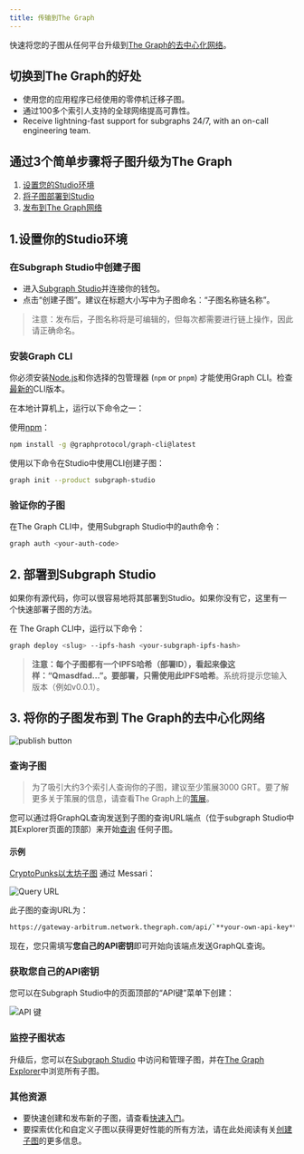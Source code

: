 ```yaml
---
title: 传输到The Graph
---
```


快速将您的子图从任何平台升级到[The Graph的去中心化网络](https://thegraph.com/networks/)。

## 切换到The Graph的好处

- 使用您的应用程序已经使用的零停机迁移子图。
- 通过100多个索引人支持的全球网络提高可靠性。
- Receive lightning-fast support for subgraphs 24/7, with an on-call engineering team.

## 通过3个简单步骤将子图升级为The Graph

1. [设置您的Studio环境](/subgraphs/cookbook/transfer-to-the-graph/#1-set-up-your-studio-environment)
2. [将子图部署到Studio](/subgraphs/cookbook/transfer-to-the-graph/#2-deploy-your-subgraph-to-studio)
3. [发布到The Graph网络](/subgraphs/cookbook/transfer-to-the-graph/#publish-your-subgraph-to-the-graphs-decentralized-network)

## 1.设置你的Studio环境

### 在Subgraph Studio中创建子图

- 进入[Subgraph Studio](https://thegraph.com/studio/)并连接你的钱包。
- 点击“创建子图”。建议在标题大小写中为子图命名：“子图名称链名称”。

> 注意：发布后，子图名称将是可编辑的，但每次都需要进行链上操作，因此请正确命名。

### 安装Graph CLI⁠

你必须安装[Node.js](https://nodejs.org/)和你选择的包管理器 (`npm` or `pnpm`) 才能使用Graph CLI。检查[最新的](https://github.com/graphprotocol/graph-tooling/releases?q=%40graphprotocol%2Fgraph-cli&expanded=true)CLI版本。

在本地计算机上，运行以下命令之一：

使用[npm](https://www.npmjs.com/)：

```sh
npm install -g @graphprotocol/graph-cli@latest
```

使用以下命令在Studio中使用CLI创建子图：

```sh
graph init --product subgraph-studio
```

### 验证你的子图

在The Graph CLI中，使用Subgraph Studio中的auth命令：

```sh
graph auth <your-auth-code>
```

## 2. 部署到Subgraph Studio

如果你有源代码，你可以很容易地将其部署到Studio。如果你没有它，这里有一个快速部署子图的方法。

在 The Graph CLI中，运行以下命令：

```sh
graph deploy <slug> --ipfs-hash <your-subgraph-ipfs-hash>

```

> **注意：**每个子图都有一个IPFS哈希（部署ID），看起来像这样：“Qmasdfad…”。要部署，只需使用此**IPFS哈希**。系统将提示您输入版本（例如v0.0.1）。

## 3. 将你的子图发布到 The Graph的去中心化网络

![publish button](/img/publish-sub-transfer.png)

### 查询子图

> 为了吸引大约3个索引人查询你的子图，建议至少策展3000 GRT。要了解更多关于策展的信息，请查看The Graph上的[策展](/resources/roles/curating/)。

您可以通过将GraphQL查询发送到子图的查询URL端点（位于subgraph Studio中其Explorer页面的顶部）来开始[查询](/subgraphs/querying/introduction/) 任何子图。

#### 示例

[CryptoPunks以太坊子图](https://thegraph.com/explorer/subgraphs/HdVdERFUe8h61vm2fDyycHgxjsde5PbB832NHgJfZNqK) 通过 Messari：

![Query URL](/img/cryptopunks-screenshot-transfer.png)

此子图的查询URL为：

```sh
https://gateway-arbitrum.network.thegraph.com/api/`**your-own-api-key**`/subgraphs/id/HdVdERFUe8h61vm2fDyycgxjsde5PbB832NHgJfZNqK
```

现在，您只需填写**您自己的API密钥**即可开始向该端点发送GraphQL查询。

### 获取您自己的API密钥

您可以在Subgraph Studio中的页面顶部的“API键”菜单下创建：

![API 键](/img/Api-keys-screenshot.png)

### 监控子图状态

升级后，您可以在[Subgraph Studio](https://thegraph.com/studio/) 中访问和管理子图，并在[The Graph Explorer](https://thegraph.com/networks/)中浏览所有子图。

### 其他资源

- 要快速创建和发布新的子图，请查看[快速入门](/subgraphs/quick-start/)。
- 要探索优化和自定义子图以获得更好性能的所有方法，请在此处阅读有关[创建子图](/developing/creating-a-subgraph/)的更多信息。
